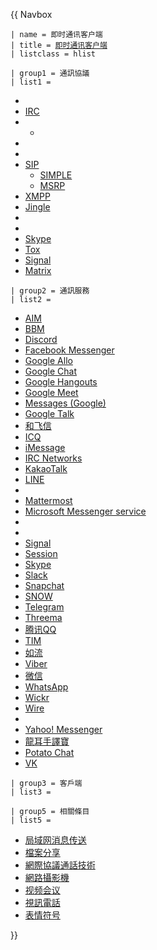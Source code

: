 {{ Navbox
 | name = 即时通讯客户端
 | title = [[即时通讯|即时通讯客户端]]
 | listclass = hlist

 | group1 = 通訊協議
 | list1 = 
*{{Link-en|Zephyr (協議)|Zephyr (protocol)|Zephyr}}
*[[IRC]]
*{{link-en|OSCAR協議|OSCAR protocol|OSCAR}}
**{{link-en|TOC協議|TOC protocol|TOC}}
*{{link-en|雅虎即時通協議|Yahoo! Messenger Protocol|YMSG}}
*{{link-en|微軟通知協議|Microsoft Notification Protocol|MSNP}}
*[[對話啟動協定|SIP]]
**[[SIMPLE]]
**[[訊息會議中繼協定|MSRP]]
*[[可扩展消息与存在协议|XMPP]]
*[[Jingle (协议)|Jingle]]
*{{tsl|en|Google Wave Federation Protocol||Google Wave Federation Protocol}}
*{{link-en|Instant Messaging and Presence Protocol|Instant Messaging and Presence Protocol|IMPP}}
*[[Skype協定|Skype]]
* [[Tox]]
*[[Signal协议|Signal]]
*[[Matrix (协议)|Matrix]]

 | group2 = 通訊服務
 | list2 =
*[[AIM (應用程式)|AIM]]
*[[BBM (软件)|BBM]]
*[[Discord]]
*[[Facebook Messenger]]
*[[Google Allo]]
*[[Google Chat]]
*[[Google 环聊|Google Hangouts]]
*[[Google Meet]]
*[[Messages (Google)]]
*[[Google Talk]]
* [[和飞信]]
*[[ICQ]]
*[[IMessage|iMessage]]
*[[IRC|IRC Networks]]
*[[KakaoTalk]]
*[[LINE]]
*{{link-en|Libon|Libon}}
*[[Mattermost]]
*[[Microsoft Messenger service]]
*{{link-en|Nimbuzz|Nimbuzz}}
*{{link-en|Palringo|Palringo}}
* [[Signal (軟件)|Signal]]
* [[Session]]
* [[Skype]]
* [[Slack (軟體)|Slack]]
* [[Snapchat]]
* [[Snow (应用)|SNOW]]
* [[Telegram]]
* [[Threema]]
* [[腾讯QQ]]
* [[TIM (聊天软件)|TIM]]
* [[如流]]
* [[Viber]]
* [[微信]]
* [[WhatsApp]]
* [[Wickr]]
* [[Wire]]
* {{link-en|Windows Messenger service|Windows Messenger service}}
* [[Yahoo! Messenger]]
* [[龍耳手譯寶]]
* [[Potato (软件)|Potato Chat]]
* [[VKontakte|VK]]

 | group3 = 客戶端
 | list3 = {{Navbox subgroup

 | group1 = 单一协议
 | list1 = 
* [[Google Allo|Allo]]
* [[AIM (應用程式)|AIM]]
* [[BBM (软件)|BBM]]
* [[Element.io]]
* [[Facebook Messenger]]
* {{tsl|en|Gadu-Gadu||Gadu-Gadu}}
* [[ICQ]]
* [[Jami (軟體)|Jami]]
* [[LINE (應用程式)|LINE]]
* [[Nate|NateOn]]
* [[Signal (軟件)|Signal]]
* [[Session]]
* [[Telegram]]
* [[WhatsApp]]
* [[Wickr]]
* [[Wire]]
* [[Windows Live Messenger]]
* {{tsl|en|Xfire||Xfire}}
* [[Yahoo! Messenger|-{zh-hans:雅虎通; zh-hant:Yahoo! Messenger; zh-tw:Yahoo!奇摩即時通;}-]]

 | group2 = 聚合多种协议
 | list2 = 
* [[Adium]]
* {{tsl|en|Ayttm|}}
* {{tsl|en|BitlBee||BitlBee}}
* [[Pidgin|Carrier]]
* [[Digsby]]
* {{tsl|en|Empathy_(software)||Empathy}}
* [[訊息 (應用程式)|Message]]/[[iChat]]
* [[IMVU]]
* [[Instantbird]]
* [[Jitsi]]
* [[Kopete]]
* [[Lotus Sametime]]
* [[Meebo]]
* [[Miranda IM]]
* [[MyIM]]
* {{tsl|en|Pidgin_(software)||Pidgin}}
* [[Qnext]]
* {{tsl|en|Quiet Internet Pager||QIP Infium}}
* [[QutIM]]
* [[SIMPLE|Sim-IM]]
* [[Trillian]]

 | group3 = [[可扩展消息与存在协议|XMPP]]
 | list3 = 
* [[Coccinella]]
* Exodus
* [[Gajim]]
* [[Google Talk]]
* [[iJab]]
* [[Jabbim]]
* [[JAJC]]
* [[JWChat]]
* [[Psi (即時通訊軟件)|Psi]]
* {{tsl|en|Tkabber||Tkabber}}

 |group4 = {{link-en|微軟通知協議|Microsoft Notification Protocol|MSNP}}
 |list4 = 
* [[AMSN|aMSN]]
* [[Microsoft Teams]]
* [[Skype]]

 | group5 = [[Microsoft Messenger service|微软Messenger]]
 | list5 = 
* [[Emesene]]
* [[KMess]]
* [[Mercury Messenger]]
* [[Windows Live Messenger|Microsoft Messenger for Mac]]
* [[Windows Messenger]] 

 |group6 = [[腾讯QQ|QQ]]
 |list6 =
* [[Eva IM client]]
* [[Tencent Messenger]]
* [[TIM (聊天软件)]]
}}

 | group5 = 相關條目
 | list5 = 
*[[局域网消息传送]]
*[[檔案分享]]
*[[網際協議通話技術]]
*[[網路攝影機]]
*[[视频会议]]
*[[視訊電話]]
*[[表情符号]]
}}<noinclude>
[[Category:计算机导航模板|{{PAGENAME}}]]
<!-- 每次将一个新的即使通讯客户端加入这个模板时，别忘了也把{{IM clients}}加入客户端的页面中哦 -->
</noinclude>